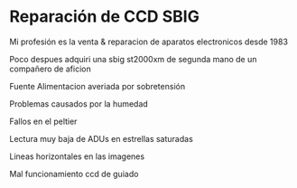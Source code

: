 # Reparación de CCD SBIG

<Imagen src="https://astroccd.files.wordpress.com/2020/11/msaico-1.jpg" />

Mi profesión es la venta & reparacion de aparatos electronicos desde 1983

<Imagen src="https://astroccd.files.wordpress.com/2020/11/cb245.jpg" />

Poco despues adquiri una sbig st2000xm de segunda mano de un compañero de aficion
<Imagen src="https://astroccd.files.wordpress.com/2020/12/20201002_104339.jpg" />

Fuente Alimentacion averiada por sobretensión
<Imagen src="https://astroccd.files.wordpress.com/2020/12/20200522_184920.jpg?w=978" />

Problemas causados por la humedad
<Imagen src="https://astroccd.files.wordpress.com/2020/12/20200603_110317.jpg" />

Fallos en el peltier
<Imagen src="https://astroccd.files.wordpress.com/2020/12/cuentas.jpg?w=1024" />

Lectura muy baja de ADUs en estrellas saturadas
<Imagen src="https://astroccd.files.wordpress.com/2020/12/img-20200425-wa0014.jpg" />

Lineas horizontales en las imagenes
<Imagen src="https://astroccd.files.wordpress.com/2020/12/guiado.jpg" />

Mal funcionamiento ccd de guiado

<Comentarios
  title="Reparación de CCD SBIG"
  identifier="reparacion-ccd"
/>